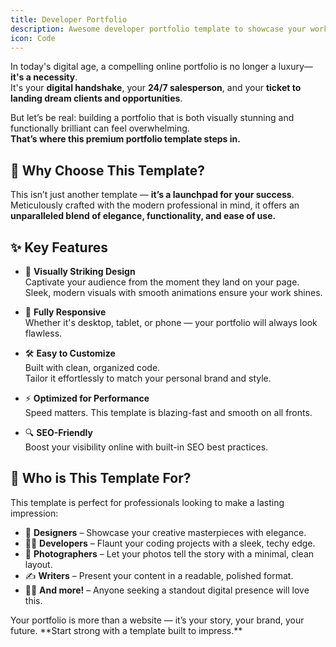 ```yaml
---
title: Developer Portfolio
description: Awesome developer portfolio template to showcase your work and skills.
icon: Code
---
```



<VideoPlayer src="https://res.cloudinary.com/dt31bnpee/video/upload/v1752920518/Templates/InShot_20250719_154747020_ml8lqn.mp4" />

<div className="flex flex-wrap items-center gap-4">
  <LiveDemo url="https://portfolio-template-1-seven.vercel.app/" />

  <BuyDialog
    title="Developer Portfolio"
    price={430}
    currency="INR"
    image="/developer-portfolio.png"
    productId="Developer Portfolio"
  />
</div>


In today's digital age, a compelling online portfolio is no longer a luxury—**it's a necessity**.  
It's your **digital handshake**, your **24/7 salesperson**, and your **ticket to landing dream clients and opportunities**.

But let’s be real: building a portfolio that is both visually stunning and functionally brilliant can feel overwhelming.  
**That’s where this premium portfolio template steps in.**

## 🌟 Why Choose This Template?

This isn’t just another template — **it’s a launchpad for your success**.  
Meticulously crafted with the modern professional in mind, it offers an **unparalleled blend of elegance, functionality, and ease of use.**

## ✨ Key Features

- 🎨 **Visually Striking Design**  
  Captivate your audience from the moment they land on your page.  
  Sleek, modern visuals with smooth animations ensure your work shines.

- 📱 **Fully Responsive**  
  Whether it's desktop, tablet, or phone — your portfolio will always look flawless.

- 🛠️ **Easy to Customize**  
  Built with clean, organized code.  
  Tailor it effortlessly to match your personal brand and style.

- ⚡ **Optimized for Performance**  
  Speed matters. This template is blazing-fast and smooth on all fronts.

- 🔍 **SEO-Friendly**  
  Boost your visibility online with built-in SEO best practices.

## 👤 Who is This Template For?

This template is perfect for professionals looking to make a lasting impression:

- 🎨 **Designers** – Showcase your creative masterpieces with elegance.
- 👨‍💻 **Developers** – Flaunt your coding projects with a sleek, techy edge.
- 📸 **Photographers** – Let your photos tell the story with a minimal, clean layout.
- ✍️ **Writers** – Present your content in a readable, polished format.
- 🧑‍🎨 **And more!** – Anyone seeking a standout digital presence will love this.

<Callout icon="🚀" title="Ready to Impress?">
  Your portfolio is more than a website — it’s your story, your brand, your
  future. **Start strong with a template built to impress.**
</Callout>
